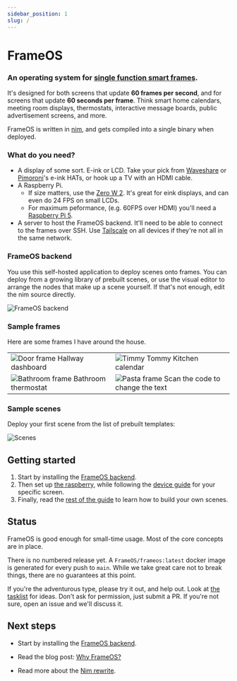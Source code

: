 ```yaml
---
sidebar_position: 1
slug: /
---
```


# FrameOS 

### An operating system for <u>single function smart frames</u>. 

It's designed for both screens that update **60 frames per second**, and for screens that update **60 seconds per frame**.
Think smart home calendars, meeting room displays, thermostats, interactive message boards, public advertisement screens, and more. 

FrameOS is written in [nim](https://nim-lang.org/), and gets compiled into a single binary when deployed.

### What do you need?

- A display of some sort. E-ink or LCD. Take your pick from [Waveshare](https://www.waveshare.com/product/displays/e-paper/epaper-1.htm) or 
[Pimoroni](https://shop.pimoroni.com/collections/displays)'s e-ink HATs, or hook up a TV with an HDMI cable. 
- A Raspberry Pi.
  - If size matters, use the [Zero W 2](https://www.raspberrypi.com/products/raspberry-pi-zero-2-w/). It's great for eink displays, and can even do 24 FPS on small LCDs. 
  - For maximum peformance, (e.g. 60FPS over HDMI) you'll need a [Raspberry Pi 5](https://www.raspberrypi.com/products/raspberry-pi-5/).
- A server to host the FrameOS backend. It'll need to be able to connect to the frames over SSH. Use [Tailscale](https://tailscale.com/) on all devices if they're not all in the same network.

### FrameOS backend

You use this self-hosted application to deploy scenes onto frames.
You can deploy from a growing library of prebuilt scenes, or use the visual editor to arrange the nodes that make up a scene yourself.
If that's not enough, edit the nim source directly.

![FrameOS backend](./guide/_img2/frameos-backend.gif)

### Sample frames

Here are some frames I have around the house.

|  |  |
|---|---|
| ![Door frame](./_img/ukseraam.jpg) Hallway dashboard |![Timmy Tommy](./_img/timmy-tommy.jpg) Kitchen calendar |
|![Bathroom frame](./_img/frame-bathroom.jpg) Bathroom thermostat | ![Pasta frame](./_img/phone-pasta-2.jpg) Scan the code to change the text |

### Sample scenes

Deploy your first scene from the list of prebuilt templates:

![Scenes](./_img/sample-scenes.png)

## Getting started

1. Start by installing the [FrameOS backend](/guide/backend).
2. Then set up [the raspberry](/guide/raspberry), while following the [device guide](/devices) for your specific screen.
3. Finally, read the [rest of the guide](/guide/first-deploy) to learn how to build your own scenes.

## Status

FrameOS is good enough for small-time usage. Most of the core concepts are in place.

There is no numbered release yet. A `FrameOS/frameos:latest` docker image is generated for every push to `main`. While we take great care not to break things, there are no guarantees at this point.

If you're the adventurous type, please try it out, and help out. Look at [the tasklist](https://github.com/FrameOS/frameos/issues/1) for ideas. Don't ask for permission, just submit a PR. If you're not sure, open an issue and we'll discuss it.

## Next steps

- Start by installing the [FrameOS backend](/guide/backend).

- Read the blog post: [Why FrameOS?](/blog/why-frameos)

- Read more about the [Nim rewrite](/blog/nim-rewrite).

